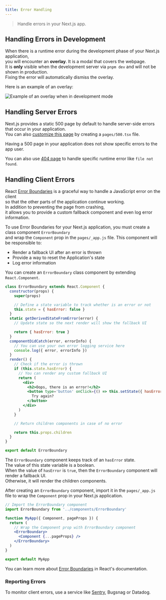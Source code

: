 ```yaml
---
title: Error Handling
---
```


> Handle errors in your Next.js app.

## Handling Errors in Development

When there is a runtime error during the development phase of your Next.js application,  
you will encounter an **overlay**. It is a modal that covers the webpage.  
It is **only** visible when the development server via `pnpm dev` and will not be shown in production.  
Fixing the error will automatically dismiss the overlay.

Here is an example of an overlay:

![Example of an overlay when in development mode](https://assets.vercel.com/image/upload/v1645118290/docs-assets/static/docs/error-handling/overlay.png)

## Handling Server Errors

Next.js provides a static 500 page by default to handle server-side errors that occur in your application.  
You can also [customize this page](/next-page/building-your-application/routing/custom-error) by creating a `pages/500.tsx` file.

Having a 500 page in your application does not show specific errors to the app user.

You can also use [404 page](/next-page/building-your-application/routing/custom-error) to handle specific runtime error like `file not found`.

## Handling Client Errors

React [Error Boundaries](https://react.dev/reference/react/Component#catching-rendering-errors-with-an-error-boundary) is a graceful way to handle a JavaScript error on the client  
so that the other parts of the application continue working.  
In addition to preventing the page from crashing,  
it allows you to provide a custom fallback component and even log error information.

To use Error Boundaries for your Next.js application, you must create a class component `ErrorBoundary`  
and wrap the `Component` prop in the `pages/_app.js` file. This component will be responsible to:

- Render a fallback UI after an error is thrown
- Provide a way to reset the Application's state
- Log error information

You can create an `ErrorBoundary` class component by extending `React.Component`.

```jsx
class ErrorBoundary extends React.Component {
  constructor(props) {
    super(props)

    // Define a state variable to track whether is an error or not
    this.state = { hasError: false }
  }
  static getDerivedStateFromError(error) {
    // Update state so the next render will show the fallback UI

    return { hasError: true }
  }
  componentDidCatch(error, errorInfo) {
    // You can use your own error logging service here
    console.log({ error, errorInfo })
  }
  render() {
    // Check if the error is thrown
    if (this.state.hasError) {
      // You can render any custom fallback UI
      return (
        <div>
          <h2>Oops, there is an error!</h2>
          <button type='button' onClick={() => this.setState({ hasError: false })}>
            Try again?
          </button>
        </div>
      )
    }

    // Return children components in case of no error

    return this.props.children
  }
}

export default ErrorBoundary
```

The `ErrorBoundary` component keeps track of an `hasError` state.  
The value of this state variable is a boolean.  
When the value of `hasError` is `true`, then the `ErrorBoundary` component will render a fallback UI.  
Otherwise, it will render the children components.

After creating an `ErrorBoundary` component, import it in the `pages/_app.js` file to wrap the `Component` prop in your Next.js application.

```jsx
// Import the ErrorBoundary component
import ErrorBoundary from '../components/ErrorBoundary'

function MyApp({ Component, pageProps }) {
  return (
    // Wrap the Component prop with ErrorBoundary component
    <ErrorBoundary>
      <Component {...pageProps} />
    </ErrorBoundary>
  )
}

export default MyApp
```

You can learn more about [Error Boundaries](https://react.dev/reference/react/Component#catching-rendering-errors-with-an-error-boundary) in React's documentation.

### Reporting Errors

To monitor client errors, use a service like [Sentry](https://github.com/vercel/next.js/tree/canary/examples/with-sentry), Bugsnag or Datadog.
